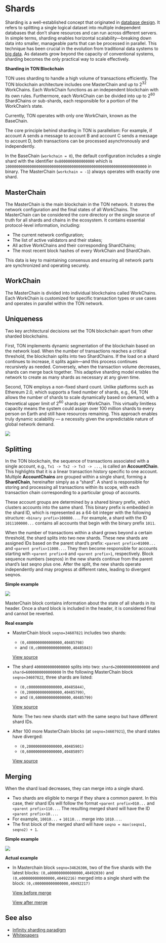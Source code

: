 
# Shards

Sharding is a well-established concept that originated in  [database design](https://en.wikipedia.org/wiki/Shard_(database_architecture)). It refers to splitting a single logical dataset into multiple independent databases that don’t share resources and can run across different servers.
In simple terms, sharding enables horizontal scalability—breaking down data into smaller, manageable parts that can be processed in parallel. This technique has been crucial in the evolution from traditional data systems to [big data](https://en.wikipedia.org/wiki/Big_data).
As datasets grow beyond the capacity of conventional systems, sharding becomes the only practical way to scale effectively.

**Sharding in TON Blockchain**

TON uses sharding to handle a high volume of transactions efficiently.
The TON blockchain architecture includes one MasterChain and up to 2<sup>32</sup> WorkChains. Each WorkChain functions as an independent blockchain with its own rules. Furthermore, each WorkChain can be divided into up to 2<sup>60</sup> ShardChains or sub-shards, each responsible for a portion of the WorkChain’s state.

Currently, TON operates with only one WorkChain, known as the BaseChain.

The core principle behind sharding in TON is parallelism:
For example, if account A sends a message to account B and account C sends a message to account D, both transactions can be processed asynchronously and independently.


In the BaseChain (`workchain = 0`), the default configuration includes a single shard with the identifier `0x8000000000000000` which is `1000000000000000000000000000000000000000000000000000000000000000` in binary.
The MasterChain (`workchain = -1`) always operates with exactly one shard.

## MasterChain

The MasterChain is the main blockchain in the TON network. It stores the network configuration and the final states of all WorkChains. The MasterChain can be considered the core directory or the single source of truth for all shards and chains in the ecosystem.
It contains essential protocol-level information, including:
- The current network configuration;
- The list of active validators and their stakes;
- All active WorkChains and their corresponding ShardChains;
- The most recent block hashes of every WorkChain and ShardChain.

This data is key to maintaining consensus and ensuring all network parts are synchronized and operating securely.

## WorkChain

The MasterChain is divided into individual blockchains called WorkChains. Each WorkChain is customized for specific transaction types or use cases and operates in parallel within the TON network.

## Uniqueness

Two key architectural decisions set the TON blockchain apart from other sharded blockchains.

First, TON implements dynamic segmentation of the blockchain based on the network load. When the number of transactions reaches a critical threshold, the blockchain splits into two ShardChains. If the load on a shard continues to increase, it splits again—and this process continues recursively as needed. Conversely, when the transaction volume decreases, shards can merge back together. This adaptive sharding model enables the network to create as many shards as necessary at any given time.

Second, TON employs a non-fixed shard count. Unlike platforms such as Ethereum 2.0, which supports a fixed number of shards, e.g., 64, TON allows the number of shards to scale dynamically based on demand, with a theoretical upper limit of 2<sup>60</sup> shards per WorkChain. This virtually limitless capacity means the system could assign over 100 million shards to every person on Earth and still have resources remaining. This approach enables truly dynamic scalability — a necessity given the unpredictable nature of global network demand.


![](/img/docs/blockchain-fundamentals/scheme.png)

## Splitting

In the TON blockchain, the sequence of transactions associated with a single account, e.g., `Tx1 -> Tx2 -> Tx3 -> ...`, is called an **AccountChain**. This highlights that it is a linear transaction history specific to one account. Multiple **AccountChains** are grouped within a single shard, forming a **ShardChain**, hereinafter simply as a “shard”. A shard is responsible for storing and processing all transactions within its scope, with each transaction chain corresponding to a particular group of accounts.


These account groups are determined by a shared binary prefix, which clusters accounts into the same shard. This binary prefix is embedded in the shard ID, which is represented as a 64-bit integer with the following structure: `<binary prefix>100000...`. For example, a shard with the ID `1011100000...` contains all accounts that begin with the binary prefix `1011`.

When the number of transactions within a shard grows beyond a certain threshold, the shard splits into two new shards. These new shards are assigned IDs based on the parent shard’s prefix: `<parent prefix>01000...` and `<parent prefix>11000...`. They then become responsible for accounts starting with `<parent prefix>0` and `<parent prefix>1`, respectively. Block sequence numbers (seqnos) in the new shards continue from the parent shard’s last seqno plus one. After the split, the new shards operate independently and may progress at different rates, leading to divergent seqnos.

**Simple example**

![](/img/docs/blockchain-fundamentals/shardchains-split.png)

MasterChain block contains information about the state of all shards in its header. Once a shard block is included in the header, it is considered final and cannot be reverted.


**Real example**

* MasterChain block `seqno=34607821` includes two shards:
  * `(0,4000000000000000,40485798)`
  * and `(0,c000000000000000,40485843)`

  [View source](https://toncenter.com/api/v2/shards?seqno=34607821)

* The shard `4000000000000000` splits into two:
`shard=2000000000000000` and `shard=6000000000000000`
In the following MasterChain block `seqno=34607822`, three shards are listed:
  * `(0,c000000000000000,40485844)`,
  * `(0,2000000000000000,40485799)`,
  * and `(0,6000000000000000,40485799)`


  [View source](https://toncenter.com/api/v2/shards?seqno=34607822)

  Note: The two new shards start with the same seqno but have different shard IDs.

* After 100 more MasterChain blocks (at `seqno=34607921`), the shard states have diverged:
  * `(0,2000000000000000,40485901)`
  * `(0,6000000000000000,40485897)`

  [View source](https://toncenter.com/api/v2/shards?seqno=34607921)


## Merging

When the shard load decreases, they can merge into a single shard.
* Two shards are eligible to merge if they share a common parent. In this case, their shard IDs will follow the format `<parent prefix>010...` and `<parent prefix>110...`. The resulting merged shard will have the ID `<parent prefix>10...`.
* For example, `10010...` + `10110...` merge into `1010...`.
* The first block of the merged shard will have `seqno = max(seqno1, seqno2) + 1`.

**Simple example**

![](/img/docs/blockchain-fundamentals/shardchains-merge.png)

**Actual example**

* In Masterchain block `seqno=34626306`, two of the five shards with the latest blocks:
   `(0,a000000000000000,40492030)` and `(0,e000000000000000,40492216)`
    merged into a single shard with the block: `(0,c000000000000000,40492217)`

  [View before merge](https://toncenter.com/api/v2/shards?seqno=34626306)

  [View after merge](https://toncenter.com/api/v2/shards?seqno=34626307)

## See also

* [Infinity sharding paradigm](/v3/documentation/smart-contracts/shards/infinity-sharding-paradigm)
* [Whitepapers](/v3/documentation/whitepapers/overview)

<Feedback />

